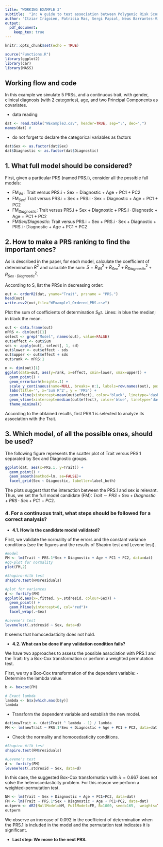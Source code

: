 ```yaml
---
title: "WORKING EXAMPLE 3"
subtitle:  "In: A guide to test association between Polygenic Risk Scores and psychological and psychiatric traits: practical examples"
author: "Itziar Irigoien, Patricia Mas, Sergi Papiol, Neus Barrantes-Vidal, Araceli Rosa, and Concepción Arenas"
output:
  pdf_document:
    keep_tex: true
---
```



```r
knitr::opts_chunk$set(echo = TRUE)
```

```r
source("Functions.R")
library(ggplot2)
library(car)
library(MASS)
```


## Working flow and code

In this example we simulate 5 PRSs, and a continuous trait, with gender, clinical diagnosis (with 2 categories), age, and two Principal Components as covariates.

- data reading
```r
dat <- read.table("WExample3.csv", header=TRUE, sep=";", dec=",")
names(dat) #
```

\bigskip

- do not forget to declare the categorical variables as factors
```r
dat$Sex <- as.factor(dat$Sex)
dat$Diagnostic <- as.factor(dat$Diagnostic)
```

## 1.	What full model should be considered?

First, given a particular PRS (named PRS.i), consider all the possible full models:

- FM$_{WI}$ : Trait versus PRS.i + Sex + Diagnostic + Age + PC1 + PC2
- FM$_{Sex}$: Trait versus PRS.i + Sex + PRS.i · Sex + Diagnostic + Age + PC1 + PC2
- FM$_{Diagnostic}$: Trait versus PRS.i + Sex + Diagnostic +    PRS.i  · Diagnostic + Age + PC1 + PC2
- FM${Sex/Diagnostic}$: Trait versus PRS.i + Sex + PRS.i · Sex + Diagnostic + PRS.i · Diagnostic + Age + PC1 + PC2

## 2. How to make a PRS ranking to find the important ones?

As is described in the paper, for each model, calculate the coefficient of determination $R^2$ and calculate the sum: $S =  R^2_{WI} +  R^2_{Sex} +  R^2_{Diagnostic} +  R^2_{Sex \cdot Diagnostic}$. 

According to S, list the PRSs in decreasing order:
```r
out <- orderR2(dat, yname="Trait", prsname = "PRS.")
head(out)
write.csv2(out,file="WExample1_Ordered_PRS.csv")
```

Plot the sum of coefficients of determination $S_{R^2}$. Lines: in blue the median; in black the mean.
```r
out <- data.frame(out) 
nPRS <- dim(out)[1]
select <- grep("Model", names(out), value=FALSE)
out$effect <- out$Sum
sds <- apply(out[, select], 1, sd)
out$lower <- out$effect - sds
out$upper <- out$effect + sds
out$rank <- nPRS:1

n <- dim(out)[1]
ggplot(data=out, aes(y=rank, x=effect, xmin=lower, xmax=upper)) +
  geom_point() +
  geom_errorbarh(height=.1) +
  scale_y_continuous(name=NULL, breaks= n:1, labels=row.names(out), position="right") +
  labs(title='', x='Sum R^2', y = 'PRS') +
  geom_vline(xintercept=mean(out$effect), color='black', linetype='dashed') +
  geom_vline(xintercept=median(out$effect), color='blue', linetype='dashed') +
  theme_minimal()

```

According to the obtained results, first PRS.1 is selected to analyze its association with the Trait.

## 3. Which model, of all the possible ones, should be used?

The following figure represents the scatter plot of Trait versus PRS.1 separated by Sex and Diagnostic groups.
```r
ggplot(dat, aes(x=PRS.1, y=Trait)) +
  geom_point() +
  geom_smooth(method=lm, se=FALSE)+
  facet_grid(Sex ~ Diagnostic, labeller=label_both)
```

The plots suggest that the interaction between the PRS.1 and sex is relevant. Thus, we set the full model candidate (FM): $Trait \sim PRS + Sex + Diagnostic + PRS\cdot Sex + PC1 +PC2$.

### 4.	For a continuous trait, what steps should be followed for a correct analysis?

- **4.1.  How is the candidate model validated?**

First, we validate the normality of the errors and the constant variance conditions (see the figures and the results of Shapiro test and Levene test).
```r
#model
FM <- lm(Trait ~ PRS.1*Sex + Diagnostic + Age + PC1 + PC2, data=dat)
#qq-plot for normality 
plot(FM,2)   
```

```r
#Shapiro-Wilk test
shapiro.test(FM$residuals)
```

```r
#plot for variances
d <- fortify(FM)
ggplot(d,aes(x=.fitted, y=.stdresid, colour=Sex)) + 
  geom_point() + 
  geom_hline(yintercept=0, col="red")+
  facet_wrap(.~Sex)
```

```r
#Levene's test
leveneTest(.stdresid ~ Sex, data=d)
```

It seems that homocedasticity does not hold.

- **4.2. What can be done if any validation condition fails?**

We have two approaches to assess the possible association with PRS.1 and the Trait: try a Box-Cox transformation  or perform a weighted permutation test.

First, we try a Box-Cox transformation of the dependent variable:
  - Determine the lambda value.
```r
b <- boxcox(FM)
```
```r
# Exact lambda
lambda <- b$x[which.max(b$y)]
lambda
```
 - Transform the dependent variable and establish the new model.
```r
dat$newTrait <- (dat$Trait ^ lambda - 1) / lambda
FM <- lm(newTrait ~ PRS.1*Sex + Diagnostic + Age + PC1 + PC2, data=dat)
```

- Check the normality and homocedasticity conditions.
```r
#Shapiro-Wilk test
shapiro.test(FM$residuals)
```

```r
#Levene's test
d <- fortify(FM)
leveneTest(.stdresid ~ Sex, data=d)
```

In this case, the suggested Box-Cox transformation with $\lambda = 0.667$ does not solve the heteroscedasticity problem. For this reason we perform a weighted-permutation test. 


```r
NM <- lm(Trait ~ Sex + Diagnostic + Age + PC1+PC2, data=dat)
FM <- lm(Trait ~ PRS.1*Sex + Diagnostic + Age + PC1+PC2, data=dat)
outperm <- dR2(NullModel=NM, FullModel=FM, B=1000, seed=165,  weights=TRUE)
outperm
```

We observe an increase of 0.092 in the coefficient of determination when the PRS.1 is included in the model and the permutation test indicates it is significant.



- **Last step: We move to the next PRS.**

